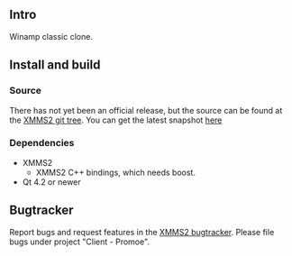 {{Client
|name=Promoe
|author=Thomas Frauendorfer
|author2=Tobias RundstrÃ¶m
|author3=Daniel Svensson
|website=[http://git.xmms.se git.xmms.se]
|version=''No release yet''
|devlanguage=C++
|ui=Qt4
}}
== Intro ==
Winamp classic clone.

== Install and build ==

=== Source ===

There has not yet been an official release, but the source can be found at the [http://git.xmms.se/ XMMS2 git tree]. You can get the latest snapshot [http://git.xmms.se/?p=promoe.git;a=summary here]

=== Dependencies ===

* XMMS2
** XMMS2 C++ bindings, which needs boost.
* Qt 4.2 or newer

== Bugtracker ==

Report bugs and request features in the [http://bugs.xmms2.xmms.se/ XMMS2 bugtracker]. Please file bugs under project "Client - Promoe".